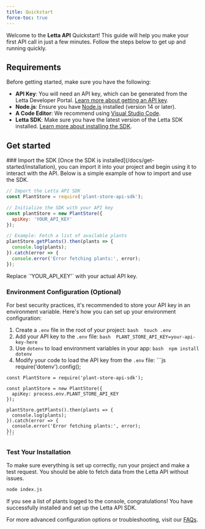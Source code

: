 ```yaml
---
title: Quickstart
force-toc: true
--- 
```


Welcome to the **Letta API** Quickstart! This guide will help you make your first API call in just a few minutes. Follow the steps below to get up and running quickly.

## Requirements

Before getting started, make sure you have the following:

- **API Key**: You will need an API key, which can be generated from the Letta Developer Portal. [Learn more about getting an API key](/reference/authentication).
- **Node.js**: Ensure you have [Node.js](https://nodejs.org/) installed (version 14 or later).
- **A Code Editor**: We recommend using [Visual Studio Code](https://code.visualstudio.com/).
- **Letta SDK**: Make sure you have the latest version of the Letta SDK installed. [Learn more about installing the SDK](/docs/get-started/installation).

## Get started

<Steps>
### Import the SDK
[Once the SDK is installed](/docs/get-started/installation), you can import it into your project and begin using it to interact with the API. Below is a simple example of how to import and use the SDK.

```js 
// Import the Letta API SDK
const PlantStore = require('plant-store-api-sdk');

// Initialize the SDK with your API key
const plantStore = new PlantStore({
  apiKey: 'YOUR_API_KEY'
});

// Example: Fetch a list of available plants
plantStore.getPlants().then(plants => {
  console.log(plants);
}).catch(error => {
  console.error('Error fetching plants:', error);
});
```

<Info>
Replace `'YOUR_API_KEY'` with your actual API key.
</Info>

### Environment Configuration (Optional)
For best security practices, it's recommended to store your API key in an environment variable. Here's how you can set up your environment configuration:
  1. Create a `.env` file in the root of your project:
    ```bash 
    touch .env
    ```
  2. Add your API key to the `.env` file:
    ```bash 
    PLANT_STORE_API_KEY=your-api-key-here
    ```
  3. Use `dotenv` to load environment variables in your app:
    ```bash 
    npm install dotenv
    ```
  4. Modify your code to load the API key from the `.env` file:
    ```js 
    require('dotenv').config();

    const PlantStore = require('plant-store-api-sdk');

    const plantStore = new PlantStore({
      apiKey: process.env.PLANT_STORE_API_KEY
    });

    plantStore.getPlants().then(plants => {
      console.log(plants);
    }).catch(error => {
      console.error('Error fetching plants:', error);
    });
    ```

### Test Your Installation
To make sure everything is set up correctly, run your project and make a test request. You should be able to fetch data from the Letta API without issues.
```bash
node index.js
```

If you see a list of plants logged to the console, congratulations! You have successfully installed and set up the Letta API SDK.
</Steps>

For more advanced configuration options or troubleshooting, visit our [FAQs](/docs/resources/faqs).

